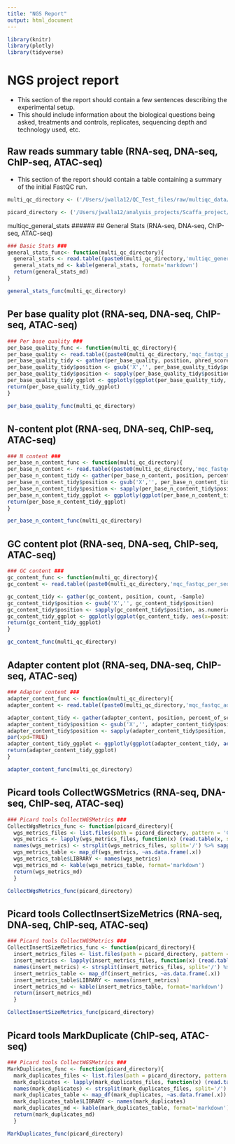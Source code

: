 ```yaml
---
title: "NGS Report"
output: html_document
---
```

```r
library(knitr)
library(plotly)
library(tidyverse)
```
# NGS project report

* This section of the report should contain a few sentences describing the experimental setup.
* This should include information about the biological questions being asked, treatments and controls, replicates, sequencing depth and technology used, etc.

## Raw reads summary table (RNA-seq, DNA-seq, ChIP-seq, ATAC-seq)
* This section of the report should contain a table containing a summary of the initial FastQC run.
```r

multi_qc_directory <- ('/Users/jwalla12/QC_Test_files/raw/multiqc_data/')

picard_directory <- ('/Users/jwalla12/analysis_projects/Scaffa_project/Scaffa_picardtools_metrics/')
```

multiqc_general_stats
######
## General Stats (RNA-seq, DNA-seq, ChIP-seq, ATAC-seq)
```r
### Basic Stats ###
general_stats_func<- function(multi_qc_directory){
  general_stats <- read.table((paste0(multi_qc_directory,'multiqc_general_stats.txt')), header=TRUE, sep='\t')
  general_stats_md <- kable(general_stats, format='markdown')
  return(general_stats_md)
}
```

```r
general_stats_func(multi_qc_directory)
```
######

######
## Per base quality plot (RNA-seq, DNA-seq, ChIP-seq, ATAC-seq)
```r
### Per base quality ###
per_base_quality_func <- function(multi_qc_directory){
per_base_quality <- read.table((paste0(multi_qc_directory,'mqc_fastqc_per_base_sequence_quality_plot_1.txt')), header=TRUE, sep='\t')
per_base_quality_tidy <- gather(per_base_quality, position, phred_score, -Sample) 
per_base_quality_tidy$position <- gsub('X','', per_base_quality_tidy$position)
per_base_quality_tidy$position <- sapply(per_base_quality_tidy$position, as.numeric)
per_base_quality_tidy_ggplot <- ggplotly(ggplot(per_base_quality_tidy, aes(x=position, y=phred_score, color=Sample)) + geom_line() + theme_classic())
return(per_base_quality_tidy_ggplot)
}
```

```r
per_base_quality_func(multi_qc_directory)
```
######

######
## N-content plot (RNA-seq, DNA-seq, ChIP-seq, ATAC-seq)
```r
### N content ###
per_base_n_content_func <- function(multi_qc_directory){
per_base_n_content <- read.table((paste0(multi_qc_directory,'mqc_fastqc_per_base_n_content_plot_1.txt')), header=TRUE, sep='\t')
per_base_n_content_tidy <- gather(per_base_n_content, position, percent_N, -Sample)
per_base_n_content_tidy$position <- gsub('X','', per_base_n_content_tidy$position)
per_base_n_content_tidy$position <- sapply(per_base_n_content_tidy$position, as.numeric)
per_base_n_content_tidy_ggplot <- ggplotly(ggplot(per_base_n_content_tidy, aes(x=position, y=percent_N, color=Sample)) + geom_line() + theme_classic())
return(per_base_n_content_tidy_ggplot)
}
```

```r
per_base_n_content_func(multi_qc_directory)
```
######

######
## GC content plot (RNA-seq, DNA-seq, ChIP-seq, ATAC-seq)
```r
### GC content ###
gc_content_func <- function(multi_qc_directory){
gc_content <- read.table((paste0(multi_qc_directory,'mqc_fastqc_per_sequence_gc_content_plot_Counts.txt')), header=TRUE, sep='\t')

gc_content_tidy <- gather(gc_content, position, count, -Sample)
gc_content_tidy$position <- gsub('X','', gc_content_tidy$position)
gc_content_tidy$position <- sapply(gc_content_tidy$position, as.numeric)
gc_content_tidy_ggplot <- ggplotly(ggplot(gc_content_tidy, aes(x=position, y=count, color=Sample)) + geom_line() + theme_classic())
return(gc_content_tidy_ggplot)
}
```

```r
gc_content_func(multi_qc_directory)
```
######

######
## Adapter content plot (RNA-seq, DNA-seq, ChIP-seq, ATAC-seq)
```r
### Adapter content ###
adapter_content_func <- function(multi_qc_directory){
adapter_content <- read.table((paste0(multi_qc_directory,'mqc_fastqc_adapter_content_plot_1.txt')), header=TRUE, sep='\t')

adapter_content_tidy <- gather(adapter_content, position, percent_of_sequences, -Sample)
adapter_content_tidy$position <- gsub('X','', adapter_content_tidy$position)
adapter_content_tidy$position <- sapply(adapter_content_tidy$position, as.numeric)
par(xpd=TRUE)
adapter_content_tidy_ggplot <- ggplotly(ggplot(adapter_content_tidy, aes(x=position, y=percent_of_sequences, color=Sample)) + geom_line() + theme_classic() + theme(legend.position='none')) #%>% layout(legend=list(orientation='v', x=.01, y=.01))
return(adapter_content_tidy_ggplot)
}
```

```r
adapter_content_func(multi_qc_directory)
```
######


######
## Picard tools CollectWGSMetrics (RNA-seq, DNA-seq, ChIP-seq, ATAC-seq)
```r
### Picard tools CollectWGSMetrics ###
CollectWgsMetrics_func <- function(picard_directory){
  wgs_metrics_files <- list.files(path = picard_directory, pattern = 'CollectWgsMetrics.txt', full.names=TRUE)
  wgs_metrics <- lapply(wgs_metrics_files, function(x) (read.table(x, skip=6, nrows=1, header=TRUE, fill=TRUE, sep='\t')))
  names(wgs_metrics) <- strsplit(wgs_metrics_files, split='/') %>% sapply(tail, 1) %>% gsub(pattern='.txt', replacement='')
  wgs_metrics_table <- map_df(wgs_metrics, ~as.data.frame(.x))
  wgs_metrics_table$LIBRARY <- names(wgs_metrics)
  wgs_metrics_md <- kable(wgs_metrics_table, format='markdown')
  return(wgs_metrics_md)
  }
```
```r
CollectWgsMetrics_func(picard_directory)
```

  
  
######
## Picard tools CollectInsertSizeMetrics (RNA-seq, DNA-seq, ChIP-seq, ATAC-seq)
```r
### Picard tools CollectWGSMetrics ###
CollectInsertSizeMetrics_func <- function(picard_directory){
  insert_metrics_files <- list.files(path = picard_directory, pattern = 'CollectInsertSizeMetrics.txt', full.names=TRUE)
  insert_metrics <- lapply(insert_metrics_files, function(x) (read.table(x, skip=6, nrows=1, header=TRUE, fill=TRUE, sep='\t')))
  names(insert_metrics) <- strsplit(insert_metrics_files, split='/') %>% sapply(tail, 1) %>% gsub(pattern='.txt', replacement='')
  insert_metrics_table <- map_df(insert_metrics, ~as.data.frame(.x))
  insert_metrics_table$LIBRARY <- names(insert_metrics)
  insert_metrics_md <- kable(insert_metrics_table, format='markdown')
  return(insert_metrics_md)
  }
```
```r
CollectInsertSizeMetrics_func(picard_directory)
```  
  
######
## Picard tools MarkDuplicate (ChIP-seq, ATAC-seq)
```r
### Picard tools CollectWGSMetrics ###
MarkDuplicates_func <- function(picard_directory){
  mark_duplicates_files <- list.files(path = picard_directory, pattern = 'MarkDuplicates.txt', full.names=TRUE)
  mark_duplicates <- lapply(mark_duplicates_files, function(x) (read.table(x, skip=6, nrows=1, header=TRUE, fill=TRUE, sep='\t')))
  names(mark_duplicates) <- strsplit(mark_duplicates_files, split='/') %>% sapply(tail, 1) %>% gsub(pattern='.txt', replacement='')
  mark_duplicates_table <- map_df(mark_duplicates, ~as.data.frame(.x))
  mark_duplicates_table$LIBRARY <- names(mark_duplicates)
  mark_duplicates_md <- kable(mark_duplicates_table, format='markdown')
  return(mark_duplicates_md)
  }
```
```r
MarkDuplicates_func(picard_directory)
```  



<!-- ## Part 5: Kmer content plots -->
<!-- * These are additional outputs from FastQC, images should be stored in the assets folder. -->
<!-- | **Library** | **Raw reads**  | **Trimmed reads** | -->
<!-- |:------:|:-----------:|:----------:| -->
<!-- | Experiment_A_1 | ![](assets/raw_reads/Experiment_A_1/kmer_profiles.png) | ![](assets/trimmed_reads/Experiment_A_1/kmer_profiles.png) | -->

<!-- ## Part 6: Read QC summaryD -->
<!-- * A few sentences here describing the QC results -- do any libraries look particularly unusual? -->

<!-- ## Part 7: Read alignment -->
<!-- * A few sentences here describing how alignments were performed. -->
<!-- * Include which reference was used (where it was downloaded, what version of patch #, etc.) -->
<!-- * Also include the software used for indexing and aligning reads, as well as parameters and flags. -->
<!-- * Include metrics reported by PicardTools as well as the definition of each metric. -->

<!-- ## Part 8: Alignment summary statistics -->
<!-- | **LIBRARY** | **TOTAL_READS** | **READS_ALIGNED_IN_PAIRS** | -->
<!-- |:---:|:---:|:---:| -->
<!-- | Experiment_A_1 | 120000000 |  110000000 | -->

<!-- * LIBRARY:	The library for which statistics are reported. -->
<!-- * TOTAL_READS:	The total number of reads including all PF and non-PF reads. When CATEGORY equals PAIR this value will be 2x the number of clusters. -->
<!-- * READS_ALIGNED_IN_PAIRS:	The number of aligned reads whose mate pair was also aligned to the reference. -->

<!-- ## Part 9: WGS summary statistics -->
<!-- | **LIBRARY** | **MEAN_COVERAGE** | **SD_COVERAGE** | **PCT_EXC_MAPQ** | **PCT_EXC_UNPAIRED** | **PCT_EXC_BASEQ** | **PCT_EXC_OVERLAP** | **PCT_EXC_CAPPED** | **PCT_EXC_TOTAL** | -->
<!-- |:-------:| :-------: | :-------: | :-------: | :-------: | :-------: | :-------: | :-------: | :-------: | :-------: | -->
<!-- | Experiment_A_1 |  3.74 | 3.42 | 0.11  | 1.10E-04 | 7.14E-03 | 0.27 | 0.011 | 0.40 | -->

<!-- * LIBRARY:	The library for which statistics are reported. -->
<!-- * MEAN_COVERAGE:	The mean coverage in bases of the genome territory, after all filters are applied. -->
<!-- * SD_COVERAGE:	The standard deviation of coverage of the genome after all filters are applied. -->
<!-- * MEDIAN_COVERAGE:	The median coverage in bases of the genome territory, after all filters are applied. -->
<!-- * PCT_EXC_MAPQ:	The fraction of aligned bases that were filtered out because they were in reads with low mapping quality (default is < 20). -->
<!-- * PCT_EXC_DUPE:	The fraction of aligned bases that were filtered out because they were in reads marked as duplicates. -->
<!-- * PCT_EXC_UNPAIRED:	The fraction of aligned bases that were filtered out because they were in reads without a mapped mate pair. -->
<!-- * PCT_EXC_BASEQ:	The fraction of aligned bases that were filtered out because they were of low base quality (default is < 20). -->
<!-- * PCT_EXC_OVERLAP:	The fraction of aligned bases that were filtered out because they were the second observation from an insert with overlapping reads. -->
<!-- * PCT_EXC_CAPPED:	The fraction of aligned bases that were filtered out because they would have raised coverage above the capped value (default cap = 250x). -->
<!-- * PCT_EXC_TOTAL:	The total fraction of aligned bases excluded due to all filters. -->

<!-- ## Part 10: Duplication statistics -->
<!-- | **LIBRARY**  | **READ_PAIRS_EXAMINED** | **SECONDARY_OR_SUPPLEMENTARY_RDS** | **UNMAPPED_READS**  | **PERCENT_DUPLICATION** | **ESTIMATED_LIBRARY_SIZE** | -->
<!-- |  :-------:  | :-------: |  :-------:  |  :-------:  |  :-------:  |  :-------:  | -->
<!-- | Experiment_A_1  | 59776401 | 681633 | 659975   | 0.16 | 178349158 | -->

<!-- * LIBRARY:	The library on which the duplicate marking was performed. -->
<!-- * READ_PAIRS_EXAMINED:	The number of mapped read pairs examined. -->
<!-- * SECONDARY_OR_SUPPLEMENTARY_RDS:	The number of reads that were either secondary or supplementary -->
<!-- * UNMAPPED_READS: The total number of unmapped reads examined. -->
<!-- * PERCENT_DUPLICATION:	The fraction of mapped sequence that is marked as duplicate. -->
<!-- * ESTIMATED_LIBRARY_SIZE:	The estimated number of unique molecules in the library based on PE duplication. -->

<!-- ## Part 11: Alignment Summary -->
<!-- * A few sentences here summarizing the alignments -- do any of the libraries look unusual? -->

<!-- ## Part 12: Peak calling using MACS2 -->
<!-- * Describe the parameters used for peak calling, including which libraries were treatment and which were control. -->

<!-- ## Part 13: Overlapping peaks -->
<!-- * Describe the overlapping peaks protocol used -- what command was used, which experiments were compared, etc. -->

<!-- ## Part 14: Annotate HO1-specific peaks -->
<!-- * How were peaks annotated? Which file was used to create a txdb? -->

<!-- ## Part 15: Testing for significance of peaks -->
<!-- * Plot the distibution of q-values across all peaks -->

<!-- ### GroupA q-value distribution -->
<!-- ![](assets/Experiment_A_1-log10qValue_histogram.png) -->

<!-- ## Part 16: Peak locations in the context of genomic features -->
<!-- * To determine the peak locations in the context of genomic features, we used ChipSeeker `plotAnnoPie` and `plotDisttoTSS`. -->

<!-- ### **plotAnnoPie** -->

<!-- ![](assets/Experiment_A_1_peaks_plotAnnoPie.png) -->

<!-- ### **plotDisttoTSS** -->

<!-- ![](assets/Experiment_A_1_peaks_plotDistToTSS.png) -->

<!-- ## Part 17: Distribution and width of peaks across chromosomes -->
<!-- * Plot histograms to get a better understanding of the distribution of peaks across chromosomes. -->

<!-- ![](assets/peaks_per_chromosome_Experiment_A_1_specific.png) -->

<!-- ![](assets/peak_width_per_chromosome_Experiment_A_1_specific.png) -->

<!-- ## Part 18: Summary -->
<!-- * Wrap with a summary statement regarding how many peaks were detected, etc. -->
<!-- * Might be a good place to suggest next steps (references to chip-qPCR, pathway enrichment, etc.) -->
<!-- * Might also want to make a list of files that will be returned to investigator -->
